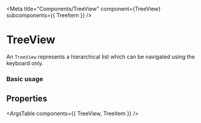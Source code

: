 
<Meta title="Components/TreeView" component={TreeView} subcomponents={{ TreeItem }} />

# TreeView

An `TreeView` represents a hierarchical list which can be navigated using the keyboard only.

### Basic usage

<Canvas withToolbar={true}>
	<Story story={stories.Basic} name="Basic usage" />
</Canvas>

## Properties

<ArgsTable components={{ TreeView, TreeItem }} />
